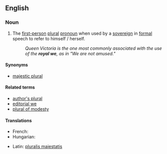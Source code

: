 ==English==

===Noun===
{{wikipedia}}
{{en-noun|sg=[[royal]] [[we]]}}

# The [[first-person]] [[plural]] [[pronoun]] when used by a [[sovereign]] in [[formal]] speech to refer to himself / herself.
#: ''Queen Victoria is the one most commonly associated with the use of the '''royal we''', as in "We are not amused."''

====Synonyms====
* {{sense|plural used by a sovereign}} [[majestic plural]]

====Related terms====
* [[author's plural]]
* [[editorial we]]
* [[plural of modesty]]

====Translations====
{{trans-top|plural used by a sovereign}}
* French: {{t|fr|nous de majesté|m}}
* Hungarian: {{t|hu|királyi többes}}
{{trans-mid}}
* Latin: [[pluralis maiestatis]]
{{trans-bottom}}